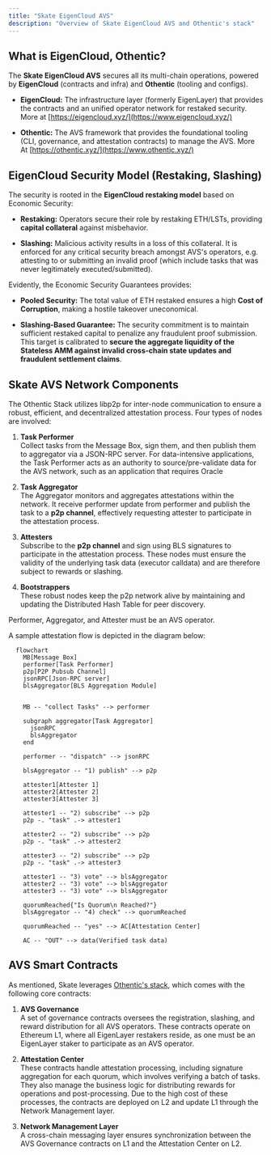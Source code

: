 ```yaml
---
title: "Skate EigenCloud AVS"
description: "Overview of Skate EigenCloud AVS and Othentic's stack"
---
```


## What is EigenCloud, Othentic?

The **Skate EigenCloud AVS** secures all its multi-chain operations, powered by **EigenCloud** (contracts and infra) and **Othentic** (tooling and configs).

- **EigenCloud:** The infrastructure layer (formerly EigenLayer) that provides the contracts and an unified operator network for restaked security. More at [https://eigencloud.xyz/](https://www.eigencloud.xyz/)

- **Othentic:** The AVS framework that provides the foundational tooling (CLI, governance, and attestation contracts) to manage the AVS. More At [https://othentic.xyz/](https://www.othentic.xyz/)

## EigenCloud Security Model (Restaking, Slashing)

The security is rooted in the **EigenCloud restaking model** based on Economic Security:

- **Restaking:** Operators secure their role by restaking ETH/LSTs, providing **capital collateral** against misbehavior.

- **Slashing:** Malicious activity results in a loss of this collateral. It is enforced for any critical security breach amongst AVS's operators, e.g. attesting to or submitting an invalid proof (which include tasks that was never legitimately executed/submitted).

Evidently, the Economic Security Guarantees provides:

- **Pooled Security:** The total value of ETH restaked ensures a high **Cost of Corruption**, making a hostile takeover uneconomical.

- **Slashing-Based Guarantee:** The security commitment is to maintain sufficient restaked capital to penalize any fraudulent proof submission. This target is calibrated to **secure the aggregate liquidity of the Stateless AMM against invalid cross-chain state updates and fraudulent settlement claims**. 

## Skate AVS Network Components

The Othentic Stack utilizes libp2p for inter-node communication to ensure a robust, efficient, and decentralized attestation process. Four types of nodes are involved:

1. **Task Performer**<br/>
  Collect tasks from the Message Box, sign them, and then publish them to aggregator via a JSON-RPC server. For data-intensive applications, the Task Performer acts as an authority to source/pre-validate data for the AVS network, such as an application that requires Oracle

2. **Task Aggregator**<br/>
  The Aggregator monitors and aggregates attestations within the network. It receive performer update from performer and publish the task to a **p2p channel**, effectively requesting attester to participate in the attestation process.

3. **Attesters**<br/>
  Subscribe to the **p2p channel** and sign using BLS signatures to participate in the attestation process. These nodes must ensure the validity of the underlying task data (executor calldata) and are therefore subject to rewards or slashing.

4. **Bootstrappers**<br/>
  These robust nodes keep the p2p network alive by maintaining and updating the Distributed Hash Table for peer discovery.

<Note>
  Performer, Aggregator, and Attester must be an AVS operator.
</Note>

A sample attestation flow is depicted in the diagram below:

<Card title="AVS Flow Diagram">

```mermaid
  flowchart 
    MB[Message Box]
    performer[Task Performer]
    p2p[P2P Pubsub Channel]
    jsonRPC[Json-RPC server]
    blsAggregator[BLS Aggregation Module]


    MB -- "collect Tasks" --> performer

    subgraph aggregator[Task Aggregator]
      jsonRPC
      blsAggregator
    end

    performer -- "dispatch" --> jsonRPC

    blsAggregator -- "1) publish" --> p2p

    attester1[Attester 1]
    attester2[Attester 2]
    attester3[Attester 3]

    attester1 -- "2) subscribe" --> p2p
    p2p -. "task" .-> attester1

    attester2 -- "2) subscribe" --> p2p
    p2p -. "task" .-> attester2

    attester3 -- "2) subscribe" --> p2p
    p2p -. "task" .-> attester3

    attester1 -- "3) vote" --> blsAggregator
    attester2 -- "3) vote" --> blsAggregator
    attester3 -- "3) vote" --> blsAggregator

    quorumReached{"Is Quorum\n Reached?"}
    blsAggregator -- "4) check" --> quorumReached

    quorumReached -- "yes" --> AC[Attestation Center]

    AC -- "OUT" --> data(Verified task data)
```
</Card>


## AVS Smart Contracts

As mentioned, Skate leverages [Othentic's stack](https://docs.othentic.xyz/main/welcome/architecture#smart-contracts), which comes with the following core contracts:

1. **AVS Governance**<br/>
  A set of governance contracts oversees the registration, slashing, and reward distribution for all AVS operators. These contracts operate on Ethereum L1, where all EigenLayer restakers reside, as one must be an EigenLayer staker to participate as an AVS operator.
1. **Attestation Center**<br/>
  These contracts handle attestation processing, including signature aggregation for each quorum, which involves verifying a batch of tasks. They also manage the business logic for distributing rewards for operations and post-processing. Due to the high cost of these processes, the contracts are deployed on L2 and update L1 through the Network Management layer.

1. **Network Management Layer**<br/>
  A cross-chain messaging layer ensures synchronization between the AVS Governance contracts on L1 and the Attestation Center on L2.

